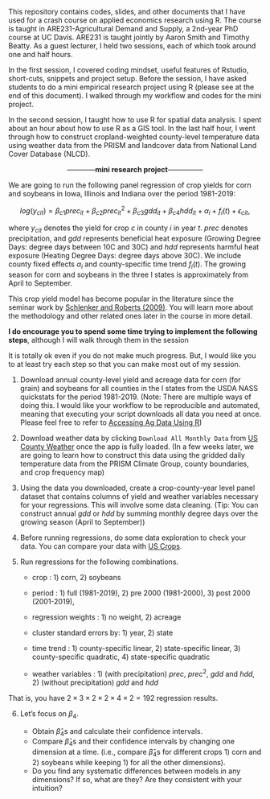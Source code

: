 
This repository contains codes, slides, and other documents that I have
used for a crash course on applied economics research using R. The
course is taught in ARE231-Agricultural Demand and Supply, a 2nd-year
PhD course at UC Davis. ARE231 is taught jointly by Aaron Smith and
Timothy Beatty. As a guest lecturer, I held two sessions, each of which
took around one and half hours.

In the first session, I covered coding mindset, useful features of
Rstudio, short-cuts, snippets and project setup. Before the session, I
have asked students to do a mini empirical research project using R
(please see at the end of this document). I walked through my workflow
and codes for the mini project.

In the second session, I taught how to use R for spatial data analysis.
I spent about an hour about how to use R as a GIS tool. In the last half
hour, I went through how to construct cropland-weighted county-level
temperature data using weather data from the PRISM and landcover data
from National Land Cover Database (NLCD).

<center>
------------**mini research project**---------------
</center>

We are going to run the following panel regression of crop yields for
corn and soybeans in Iowa, Illinois and Indiana over the period
1981-2019:

$$ log(y_{cit})=\beta_{c1}prec_{it}+\beta_{c2}prec_{it}^2+\beta_{c3}gdd_{it}+\beta_{c4}hdd_{it}+ \alpha_i+f_i(t)+\epsilon_{cit},$$

where $y_{cit}$ denotes the yield for crop $c$ in county $i$ in year
$t$. $prec$ denotes precipitation, and $gdd$ represents beneficial heat
exposure (Growing Degree Days: degree days between 10C and 30C) and
$hdd$ represents harmful heat exposure (Heating Degree Days: degree days
above 30C). We include county fixed effects $\alpha_{i}$ and
county-specific time trend $f_{i}(t)$. The growing season for corn and
soybeans in the three I states is approximately from April to September.

This crop yield model has become popular in the literature since the
seminar work by [Schlenker and Roberts
(2009)](https://www.pnas.org/content/106/37/15594.short). You will learn
more about the methodology and other related ones later in the course in
more detail.

**I do encourage you to spend some time trying to implement the
following steps**, although I will walk through them in the session

It is totally ok even if you do not make much progress. But, I would
like you to at least try each step so that you can make most out of my
session.

1.  Download annual county-level yield and acreage data for corn (for
    grain) and soybeans for all counties in the I states from the USDA
    NASS quickstats for the period 1981-2019. (Note: There are multiple
    ways of doing this. I would like your workflow to be reproducible
    and automated, meaning that executing your script downloads all data
    you need at once. Please feel free to refer to [Accessing Ag Data
    Using R](https://asmith.ucdavis.edu/data/meta))

2.  Download weather data by clicking `Download All Monthly Data` from
    [US County Weather](https://asmith.ucdavis.edu/data/weather) once
    the app is fully loaded. (In a few weeks later, we are going to
    learn how to construct this data using the gridded daily temperature
    data from the PRISM Climate Group, county boundaries, and crop
    frequency map)

3.  Using the data you downloaded, create a crop-county-year level panel
    dataset that contains columns of yield and weather variables
    necessary for your regressions. This will involve some data
    cleaning. (Tip: You can construct annual $gdd$ or $hdd$ by summing
    monthly degree days over the growing season (April to September))

4.  Before running regressions, do some data exploration to check your
    data. You can compare your data with [US
    Crops](https://asmith.ucdavis.edu/data/us-crops).

5.  Run regressions for the following combinations.

    -   crop : 1) corn, 2) soybeans

    -   period : 1) full (1981-2019), 2) pre 2000 (1981-2000), 3) post
        2000 (2001-2019),

    -   regression weights : 1) no weight, 2) acreage

    -   cluster standard errors by: 1) year, 2) state

    -   time trend : 1) county-specific linear, 2) state-specific
        linear, 3) county-specific quadratic, 4) state-specific
        quadratic

    -   weather variables : 1) (with precipitation) $prec$, $prec^2$,
        $gdd$ and $hdd$, 2) (without precipitation) $gdd$ and $hdd$

That is, you have $2\times 3\times 2 \times 2\times 4\times 2 = 192$
regression results.

6.  Let's focus on $\beta_4$.

    -   Obtain $\hat{\beta}_4$s and calculate their confidence
        intervals.
    -   Compare $\hat{\beta}_4$s and their confidence intervals by
        changing one dimension at a time. (i.e., compare
        $\hat{\beta}_4$s for different crops 1) corn and 2) soybeans
        while keeping 1) for all the other dimensions).
    -   Do you find any systematic differences between models in any
        dimensions? If so, what are they? Are they consistent with your
        intuition?
